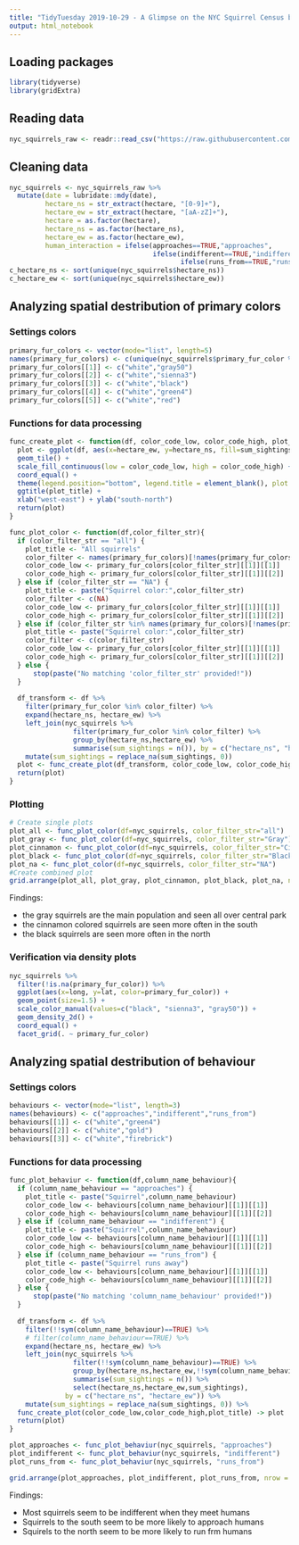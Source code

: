 ```yaml
---
title: "TidyTuesday 2019-10-29 - A Glimpse on the NYC Squirrel Census by Lasse Scheele"
output: html_notebook
---
```


## Loading packages

```r
library(tidyverse)
library(gridExtra)
```

## Reading data
```r
nyc_squirrels_raw <- readr::read_csv("https://raw.githubusercontent.com/rfordatascience/tidytuesday/master/data/2019/2019-10-29/nyc_squirrels.csv")
```


## Cleaning data
```r
nyc_squirrels <- nyc_squirrels_raw %>%
  mutate(date = lubridate::mdy(date),
         hectare_ns = str_extract(hectare, "[0-9]+"),
         hectare_ew = str_extract(hectare, "[aA-zZ]+"),
         hectare = as.factor(hectare),
         hectare_ns = as.factor(hectare_ns),
         hectare_ew = as.factor(hectare_ew),
         human_interaction = ifelse(approaches==TRUE,"approaches",
                                    ifelse(indifferent==TRUE,"indifferent",
                                           ifelse(runs_from==TRUE,"runs_from",NA))))
c_hectare_ns <- sort(unique(nyc_squirrels$hectare_ns))
c_hectare_ew <- sort(unique(nyc_squirrels$hectare_ew))
```

## Analyzing spatial destribution of primary colors

### Settings colors
```r
primary_fur_colors <- vector(mode="list", length=5)
names(primary_fur_colors) <- c(unique(nyc_squirrels$primary_fur_color %>% na.omit()),"all","NA")
primary_fur_colors[[1]] <- c("white","gray50")
primary_fur_colors[[2]] <- c("white","sienna3")
primary_fur_colors[[3]] <- c("white","black")
primary_fur_colors[[4]] <- c("white","green4")
primary_fur_colors[[5]] <- c("white","red")
```

### Functions for data processing

```r
func_create_plot <- function(df, color_code_low, color_code_high, plot_title){
  plot <- ggplot(df, aes(x=hectare_ew, y=hectare_ns, fill=sum_sightings)) +
  geom_tile() +
  scale_fill_continuous(low = color_code_low, high = color_code_high) +
  coord_equal() +
  theme(legend.position="bottom", legend.title = element_blank(), plot.title = element_text(size = 12)) +
  ggtitle(plot_title) +
  xlab("west-east") + ylab("south-north")
  return(plot)
}

func_plot_color <- function(df,color_filter_str){
  if (color_filter_str == "all") {
    plot_title <- "All squirrels"
    color_filter <- names(primary_fur_colors)[!names(primary_fur_colors)=="all"]
    color_code_low <- primary_fur_colors[color_filter_str][[1]][[1]]
    color_code_high <- primary_fur_colors[color_filter_str][[1]][[2]]
  } else if (color_filter_str == "NA") {
    plot_title <- paste("Squirrel color:",color_filter_str)
    color_filter <- c(NA)
    color_code_low <- primary_fur_colors[color_filter_str][[1]][[1]]
    color_code_high <- primary_fur_colors[color_filter_str][[1]][[2]]
  } else if (color_filter_str %in% names(primary_fur_colors)[!names(primary_fur_colors)=="all"]) {
    plot_title <- paste("Squirrel color:",color_filter_str)
    color_filter <- c(color_filter_str)
    color_code_low <- primary_fur_colors[color_filter_str][[1]][[1]]
    color_code_high <- primary_fur_colors[color_filter_str][[1]][[2]]
  } else {
      stop(paste("No matching 'color_filter_str' provided!"))
  }
  
  df_transform <- df %>%
    filter(primary_fur_color %in% color_filter) %>%
    expand(hectare_ns, hectare_ew) %>%
    left_join(nyc_squirrels %>%
                filter(primary_fur_color %in% color_filter) %>%
                group_by(hectare_ns,hectare_ew) %>%
                summarise(sum_sightings = n()), by = c("hectare_ns", "hectare_ew")) %>%
    mutate(sum_sightings = replace_na(sum_sightings, 0))
  plot <- func_create_plot(df_transform, color_code_low, color_code_high, plot_title)
  return(plot)
}
```

### Plotting

```r
# Create single plots
plot_all <- func_plot_color(df=nyc_squirrels, color_filter_str="all")
plot_gray <- func_plot_color(df=nyc_squirrels, color_filter_str="Gray")
plot_cinnamon <- func_plot_color(df=nyc_squirrels, color_filter_str="Cinnamon")
plot_black <- func_plot_color(df=nyc_squirrels, color_filter_str="Black")
plot_na <- func_plot_color(df=nyc_squirrels, color_filter_str="NA")
#Create combined plot
grid.arrange(plot_all, plot_gray, plot_cinnamon, plot_black, plot_na, nrow = 1, top = "Squirrel Sightings by Color")
```

Findings:

- the gray squirrels are the main population and seen all over central park
- the cinnamon colored squirrels are seen more often in the south
- the black squirrels are seen more often in the north


### Verification via density plots

```r
nyc_squirrels %>%
  filter(!is.na(primary_fur_color)) %>%
  ggplot(aes(x=long, y=lat, color=primary_fur_color)) +
  geom_point(size=1.5) + 
  scale_color_manual(values=c("black", "sienna3", "gray50")) +
  geom_density_2d() +
  coord_equal() +
  facet_grid(. ~ primary_fur_color)
```

## Analyzing spatial destribution of behaviour

### Settings colors

```r
behaviours <- vector(mode="list", length=3)
names(behaviours) <- c("approaches","indifferent","runs_from")
behaviours[[1]] <- c("white","green4")
behaviours[[2]] <- c("white","gold")
behaviours[[3]] <- c("white","firebrick")
```

### Functions for data processing

```r
func_plot_behaviur <- function(df,column_name_behaviour){
  if (column_name_behaviour == "approaches") {
    plot_title <- paste("Squirrel",column_name_behaviour)
    color_code_low <- behaviours[column_name_behaviour][[1]][[1]]
    color_code_high <- behaviours[column_name_behaviour][[1]][[2]]
  } else if (column_name_behaviour == "indifferent") {
    plot_title <- paste("Squirrel",column_name_behaviour)
    color_code_low <- behaviours[column_name_behaviour][[1]][[1]]
    color_code_high <- behaviours[column_name_behaviour][[1]][[2]]
  } else if (column_name_behaviour == "runs_from") {
    plot_title <- paste("Squirrel runs away")
    color_code_low <- behaviours[column_name_behaviour][[1]][[1]]
    color_code_high <- behaviours[column_name_behaviour][[1]][[2]]
  } else {
      stop(paste("No matching 'column_name_behaviour' provided!"))
  }
  
  df_transform <- df %>%
    filter(!!sym(column_name_behaviour)==TRUE) %>%
    # filter(column_name_behaviour==TRUE) %>%
    expand(hectare_ns, hectare_ew) %>%
    left_join(nyc_squirrels %>%
                filter(!!sym(column_name_behaviour)==TRUE) %>%
                group_by(hectare_ns,hectare_ew,!!sym(column_name_behaviour)) %>%
                summarise(sum_sightings = n()) %>%
                select(hectare_ns,hectare_ew,sum_sightings),
              by = c("hectare_ns", "hectare_ew")) %>%
    mutate(sum_sightings = replace_na(sum_sightings, 0)) %>%
  func_create_plot(color_code_low,color_code_high,plot_title) -> plot
  return(plot)
}
```

```r
plot_approaches <- func_plot_behaviur(nyc_squirrels, "approaches")
plot_indifferent <- func_plot_behaviur(nyc_squirrels, "indifferent")
plot_runs_from <- func_plot_behaviur(nyc_squirrels, "runs_from")

grid.arrange(plot_approaches, plot_indifferent, plot_runs_from, nrow = 1, top = "Squirrel Sightings by Interaction with Humans")
```

Findings:

- Most squirrels seem to be indifferent when they meet humans
- Squirrels to the south seem to be more likely to approach humans
- Squirels to the north seem to be more likely to run frm humans
